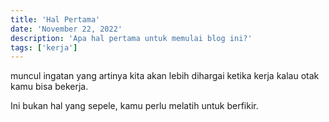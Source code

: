 ```yaml
---
title: 'Hal Pertama'
date: 'November 22, 2022'
description: 'Apa hal pertama untuk memulai blog ini?'
tags: ['kerja']
---
```


muncul ingatan yang artinya kita akan lebih dihargai ketika kerja kalau otak kamu bisa bekerja.

Ini bukan hal yang sepele, kamu perlu melatih untuk berfikir.
